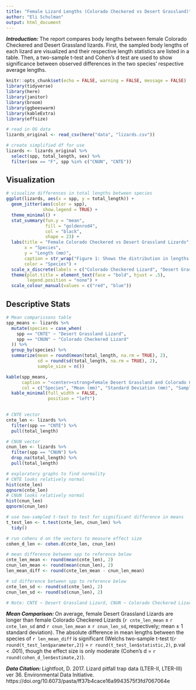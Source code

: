 ```yaml
---
title: "Female Lizard Lengths (Colorado Checkered vs Desert Grassland)"
author: "Eli Schulman"
output: html_document
---
```


***Introduction: *** The report compares body lengths between female Colorado Checkered and Desert Grassland lizards. First, the sampled body lengths of each lizard are visualized and their respective length statistics are listed in a table. Then, a two-sample t-test and Cohen's d test are used to show significance between observed differences in the two species' respective average lengths. 

```r
knitr::opts_chunk$set(echo = FALSE, warning = FALSE, message = FALSE)
library(tidyverse)
library(here)
library(janitor)
library(broom)
library(ggbeeswarm)
library(kableExtra)
library(effsize)
```

```r
# read in OG data
lizards_original <- read_csv(here("data", "lizards.csv"))

# create simplified df for use
lizards <- lizards_original %>% 
  select(spp, total_length, sex) %>% 
  filter(sex == "F", spp %in% c("CNUN", "CNTE")) 
```
## Visualization
```r
# visualize differences in total lengths between species
ggplot(lizards, aes(x = spp, y = total_length)) +
  geom_jitter(aes(color = spp),
              show.legend = TRUE) +
  theme_minimal() +
  stat_summary(fun.y = "mean",
               fill = "goldenrod4",
               col = "black",
               shape = 23) +
  labs(title = "Female Colorado Checkered vs Desert Grassland Lizards",
       x = "Species",
       y = "Length (mm)",
       caption = str_wrap("Figure 1: Shows the distribution in lengths between females in the two lizard species sampled at the Jornada Basin. The mean length of each species is represented by the golden diamond. "),
       color = "Species") +
  scale_x_discrete(labels = c("Colorado Checkered Lizard", "Desert Grassland Lizard")) +
  theme(plot.title = element_text(face = "bold", hjust = .5),
        legend.position = "none") +
  scale_colour_manual(values = c("red", "blue"))

```

## Descriptive Stats
```r
# Mean comparissons table
spp_means <- lizards %>% 
  mutate(species = case_when(
    spp == "CNTE" ~ "Desert Grassland Lizard",
    spp == "CNUN" ~ "Colorado Checkered Lizard"
  )) %>% 
  group_by(species) %>% 
  summarize(mean = round(mean(total_length, na.rm = TRUE), 2),
            sd = round(sd(total_length, na.rm = TRUE), 2),
            sample_size = n())

kable(spp_means, 
      caption = "<center><strong>Female Desert Grassland and Colorado Checkered Lizards</strong></center>",
      col = c("Species", "Mean (mm)", "Standard Deviation (mm)", "Sample Size")) %>% 
  kable_minimal(full_width = FALSE,
                position = "left")
  
```

```r
# CNTE vector
cnte_len <- lizards %>% 
  filter(spp == "CNTE") %>% 
  pull(total_length)

# CNUN vector
cnun_len <- lizards %>% 
  filter(spp == "CNUN") %>% 
  drop_na(total_length) %>% 
  pull(total_length)
```

```r
# exploratory graphs to find normality 
# CNTE looks relatively normal
hist(cnte_len)
qqnorm(cnte_len)
# CNUN looks relatively normal
hist(cnun_len)
qqnorm(cnun_len)
```

```r
# use two-sampled t-test to test for significant difference in means
t_test_len <- t.test(cnte_len, cnun_len) %>% 
  tidy()

# run cohens d on the vectors to measure effect size
cohen_d_len <- cohen.d(cnte_len, cnun_len)

# mean difference between spp to reference below
cnte_len_mean <- round(mean(cnte_len), 2)
cnun_len_mean <- round(mean(cnun_len), 2)
len_mean_diff <- round(cnte_len_mean - cnun_len_mean)

# sd difference between spp to reference below
cnte_len_sd <- round(sd(cnte_len), 2)
cnun_len_sd <- round(sd(cnun_len), 2)

# Note: CNTE ~ Desert Grassland Lizard, CNUN ~ Colorado Checkered Lizard

```


***Mean Comparison: *** On average, female Desert Grassland Lizards are longer than female Colorado Checkered Lizards (`r cnte_len_mean` $\pm$ `r cnte_len_sd` and `r cnun_len_mean` $\pm$ `r cnun_len_sd`, respectively; mean $\pm$ 1 standard deviation). The absolute difference in mean lengths between the species of `r len_mean_diff` is significant (Welchs two-sample t-test t(`r round(t_test_len$parameter,2)`) = `r round(t_test_len$statistic,2)`, p.val < .001), though the effect size is only moderate (Cohen's d = `r round(cohen_d_len$estimate,2)`).

***Data Citation: *** Lightfoot, D. 2017. Lizard pitfall trap data (LTER-II, LTER-III) ver 36. Environmental Data Initiative. https://doi.org/10.6073/pasta/ff37b4cace16a9943575f3fd7067064e 











